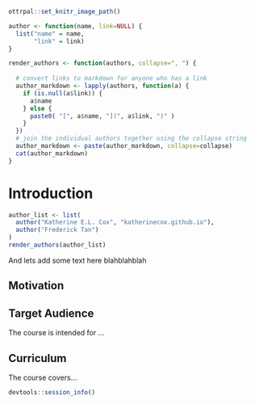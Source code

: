 
```r
ottrpal::set_knitr_image_path()
```

```r
author <- function(name, link=NULL) {
  list("name" = name,
       "link" = link)
}

render_authors <- function(authors, collapse=", ") {
  
  # convert links to markdown for anyone who has a link
  author_markdown <- lapply(authors, function(a) {
    if (is.null(a$link)) {
      a$name
    } else {
      paste0( "[", a$name, "](", a$link, ")" )
    }
  })
  # join the individual authors together using the collapse string
  author_markdown <- paste(author_markdown, collapse=collapse)
  cat(author_markdown)
}
```

# Introduction

:::{.section-authors}
```r
author_list <- list(
  author("Katherine E.L. Cox", "katherinecox.github.io"),
  author("Frederick Tan")
)
render_authors(author_list)
```
:::

And lets add some text here blahblahblah

## Motivation


## Target Audience  

The course is intended for ...

## Curriculum  

The course covers...


```r
devtools::session_info()
```

